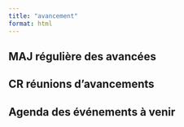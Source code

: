 ```yaml
---
title: "avancement"
format: html
---
```


## MAJ régulière des avancées

## CR réunions d'avancements

## Agenda des événements à venir
